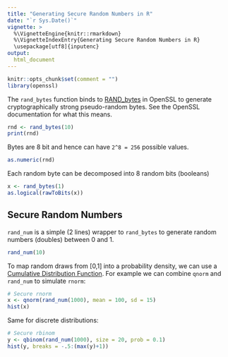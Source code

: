 ```yaml
---
title: "Generating Secure Random Numbers in R"
date: "`r Sys.Date()`"
vignette: >
  %\VignetteEngine{knitr::rmarkdown}
  %\VignetteIndexEntry{Generating Secure Random Numbers in R}
  \usepackage[utf8]{inputenc}  
output:
  html_document
---
```


```r
knitr::opts_chunk$set(comment = "")
library(openssl)
```

The `rand_bytes` function binds to [RAND_bytes](https://docs.openssl.org/1.1.1/man3/RAND_bytes/) in OpenSSL to generate cryptographically strong pseudo-random bytes. See the OpenSSL documentation for what this means. 

```r
rnd <- rand_bytes(10)
print(rnd)
```

Bytes are 8 bit and hence can have `2^8 = 256` possible values.

```r
as.numeric(rnd)
```

Each random byte can be decomposed into 8 random bits (booleans)

```r
x <- rand_bytes(1)
as.logical(rawToBits(x))
```

## Secure Random Numbers

`rand_num` is a simple (2 lines) wrapper to `rand_bytes` to generate random numbers (doubles) between 0 and 1.

```r
rand_num(10)
```

To map random draws from [0,1] into a probability density, we can use a [Cumulative Distribution Function](https://en.wikipedia.org/wiki/Cumulative_distribution_function). For example we can combine `qnorm` and `rand_num` to simulate `rnorm`:

```r
# Secure rnorm
x <- qnorm(rand_num(1000), mean = 100, sd = 15)
hist(x)
```

Same for discrete distributions:

```r
# Secure rbinom
y <- qbinom(rand_num(1000), size = 20, prob = 0.1)
hist(y, breaks = -.5:(max(y)+1))
```

